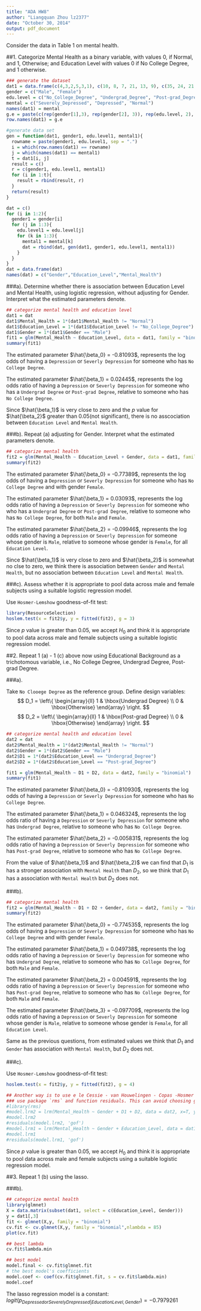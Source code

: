 ```yaml
---
title: "ADA HW8"
author: "Liangquan Zhou lz2377"
date: "October 30, 2014"
output: pdf_document
---
```

Consider the data in Table 1 on mental health.


##1. Categorize Mental Health as a binary variable, with values 0, if Normal, and 1, Otherwise; and Education Level with values 0 if No College Degree, and 1 otherwise.

```r
### generate the dataset
dat1 = data.frame(c(4,3,2,5,3,1), c(10, 8, 7, 21, 13, 9), c(35, 24, 21, 55, 34, 22))
gender = c("Male", "Female")
edu.level = c("No_College_Degree", "Undergrad_Degree", "Post-grad_Degree")
mental = c("Severely_Depressed", "Depressed", "Normal")
names(dat1) = mental
g.e = paste(c(rep(gender[1],3), rep(gender[2], 3)), rep(edu.level, 2), sep = ".")
row.names(dat1) = g.e

#generate data set 
gen = function(dat1, gender1, edu.level1, mental1){
  rowname = paste(gender1, edu.level1, sep = ".")
  i = which(row.names(dat1) == rowname)
  j = which(names(dat1) == mental1)
  t = dat1[i, j]
  result = c()
  r = c(gender1, edu.level1, mental1)
  for (i in 1:t){
    result = rbind(result, r)
  }
  return(result)
}

dat = c()
for (i in 1:2){
  gender1 = gender[i]
  for (j in 1:3){
    edu.level1 = edu.level[j]
    for (k in 1:3){
      mental1 = mental[k]
      dat = rbind(dat, gen(dat1, gender1, edu.level1, mental1))
    }
  }
}
dat = data.frame(dat)
names(dat) = c("Gender","Education_Level","Mental_Health")
```
###a). Determine whether there is association between Education Level and Mental Health, using logistic regression, without adjusting for Gender. Interpret what the estimated parameters denote.

```r
## categorize mental health and education level
dat1 = dat
dat1$Mental_Health = 1*(dat1$Mental_Health != "Normal")
dat1$Education_Level = 1*(dat1$Education_Level != "No_College_Degree")
dat1$Gender = 1*(dat1$Gender == "Male")
fit1 = glm(Mental_Health ~ Education_Level, data = dat1, family = "binomial")
summary(fit1)
```

The estimated parameter $\hat{\beta_0} = -0.81093$, represents the log odds of having a `Depression` or `Severly Depression` for someone who has `No College Degree`.

The estimated parameter $\hat{\beta_1} = 0.02445$, represents the log odds ratio of having a `Depression` or `Severly Depression` for someone who has a `Undergrad Degree` or `Post-grad Degree`, relative to someone who has `No College Degree`.

Since $\hat{\beta_1}$ is very close to zero and the $p$ value for $\hat{\beta_2}$ greater than 0.05(not significant), there is no asscociation between `Education Level` and `Mental Health`.

###b). Repeat (a) adjusting for Gender. Interpret what the estimated parameters denote.

```r
## categorize mental health
fit2 = glm(Mental_Health ~ Education_Level + Gender, data = dat1, family = "binomial")
summary(fit2)
```

The estimated parameter $\hat{\beta_0} = -0.77389$, represents the log odds of having a `Depression` or `Severly Depression` for someone who has `No College Degree` and with gender `Female`.

The estimated parameter $\hat{\beta_1} = 0.03093$, represents the log odds ratio of having a `Depression` or `Severly Depression` for someone who who has a `Undergrad Degree` or `Post-grad Degree`, relative to someone who has `No College Degree`, for both `Male` and `Female`.

The estimated parameter $\hat{\beta_2} = -0.09946$, represents the log odds ratio of having a `Depression` or `Severly Depression` for someone whose gender is `Male`, relative to someone whose gender is `Female`, for all `Education Level`.

Since $\hat{\beta_1}$ is very close to zero and $\hat{\beta_2}$ is somewhat no clse to zero, we think there is association between `Gender` and `Mental Health`, but no association between `Education Level` and `Mental Health`.

###c). Assess whether it is appropriate to pool data across male and female subjects using a suitable logistic regression model.

Use `Hosmer-Lemshow` goodness-of-fit test:
```r
library(ResourceSelection)
hoslem.test(x = fit2$y, y = fitted(fit2), g = 3)
```

Since $p$ value is greater than 0.05, we accept $H_0$ and think it is appropriate to pool data across male and female subjects using a suitable logistic regression model.

##2. Repeat 1 (a) - 1 (c) above now using Educational Background as a trichotomous variable, i.e., No College Degree, Undergrad Degree, Post-grad Degree.

###a). 

Take `No Clooege Degree` as the reference group. Define design variables:
$$
D_1 = \left\{
  \begin{array}{ll}
    1 & \hbox{Undergrad Degree} \\
    0 & \hbox{Otherwise}
  \end{array}
\right.
$$
$$
D_2 = \left\{
  \begin{array}{ll}
    1 & \hbox{Post-grad Degree} \\
    0 & \hbox{Otherwise}
  \end{array}
\right.
$$


```r
## categorize mental health and education level
dat2 = dat
dat2$Mental_Health = 1*(dat2$Mental_Health != "Normal")
dat2$Gender = 1*(dat2$Gender == "Male")
dat2$D1 = 1*(dat2$Education_Level == "Undergrad_Degree")
dat2$D2 = 1*(dat2$Education_Level == "Post-grad_Degree")

fit1 = glm(Mental_Health ~ D1 + D2, data = dat2, family = "binomial")
summary(fit1)
```

The estimated parameter $\hat{\beta_0} =  -0.810930$, represents the log odds of having a `Depression` or `Severly Depression` for someone who has `No College Degree`.

The estimated parameter $\hat{\beta_1} = 0.046324$, represents the log odds ratio of having a `Depression` or `Severly Depression` for someone who has `Undergrad Degree`, relative to someone who has `No College Degree`.

The estimated parameter $\hat{\beta_2} = -0.005831$, represents the log odds ratio of having a `Depression` or `Severly Depression` for someone who has `Post-grad Degree`, relative to someone who has `No College Degree`.

From the value of $\hat{\beta_1}$ and $\hat{\beta_2}$ we can find that $D_1$ is has a stronger association with `Mental Health` than $D_2$, so we think that $D_1$ has a association with `Mental Health` but $D_2$ does not.

###b). 

```r
## categorize mental health
fit2 = glm(Mental_Health ~ D1 + D2 + Gender, data = dat2, family = "binomial")
summary(fit2)
```

The estimated parameter $\hat{\beta_0} = -0.774535$, represents the log odds of having a `Depression` or `Severly Depression` for someone who has `No College Degree` and with gender `Female`.

The estimated parameter $\hat{\beta_1} = 0.049738$, represents the log odds ratio of having a `Depression` or `Severly Depression` for someone who has `Undergrad Degree`, relative to someone who has `No College Degree`, for both `Male` and `Female`.

The estimated parameter $\hat{\beta_2} = 0.004591$, represents the log odds ratio of having a `Depression` or `Severly Depression` for someone who has `Post-grad Degree`, relative to someone who has `No College Degree`, for both `Male` and `Female`.

The estimated parameter $\hat{\beta_3} = -0.097709$, represents the log odds ratio of having a `Depression` or `Severly Depression` for someone whose gender is `Male`, relative to someone whose gender is `Female`, for all `Education Level`.

Same as the previous questions, from estimated values we think that $D_1$ and `Gender` has association with `Mental Health`, but $D_2$ does not.

###c). 

Use `Hosmer-Lemshow` goodness-of-fit test:
```r
hoslem.test(x = fit2$y, y = fitted(fit2), g = 4)
```

```r
## Another way is to use e le Cessie - van Houwelingen - Copas -Hosmer unweighted sum of squares test for global goodness of fit ??????
### use package `rms` and function residuals. This can avoid choosing g in hoslem.test
#library(rms)
#model.lrm2 = lrm(Mental_Health ~ Gender + D1 + D2, data = dat2, x=T, y=T)
#model.lrm2
#residuals(model.lrm2, 'gof')
#model.lrm1 = lrm(Mental_Health ~ Gender + Education_Level, data = dat1, x=T, y=T)
#model.lrm1
#residuals(model.lrm1, 'gof')
```

Since $p$ value is greater than 0.05, we accept $H_0$ and think it is appropriate to pool data across male and female subjects using a suitable logistic regression model.


##3. Repeat 1 (b) using the lasso.

###b). 
```r
## categorize mental health
library(glmnet)
X = data.matrix(subset(dat1, select = c(Education_Level, Gender)))
y = dat1[,3]
fit <- glmnet(X,y, family = "binomial") 
cv.fit <- cv.glmnet(X,y, family = "binomial",nlambda = 85) 
plot(cv.fit)

## best lambda
cv.fit$lambda.min

## best model
model.final <- cv.fit$glmnet.fit
# the best model's coefficients
model.coef <- coef(cv.fit$glmnet.fit, s = cv.fit$lambda.min)
model.coef
```

The lasso regression model is a constant: $logit(p_{Depressed or Severely Drepressed|Education Level, Gender}) = -0.7979261$
